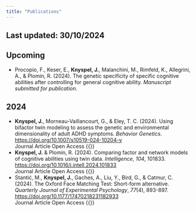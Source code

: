 ```yaml
---
title: "Publications"
---
```


::: callout-tip
## Last updated: 30/10/2024
:::

## Upcoming

<ul class="fa-ul">

  <li class="li-pad"><span class="fa-li"><i class="fa-solid fa-file-pen"></i></span>
    Procopio, F., Keser, E., **Knyspel, J.**, Malanchini, M., Rimfeld, K., Allegrini, A., & Plomin, R. (2024). The genetic specificity of specific cognitive abilities after controlling for general cognitive ability. *Manuscript submitted for publication*.
  </li>
  
</ul>

## 2024

<ul class="fa-ul">

  <li class="li-pad"><span class="fa-li"><i class="fa-solid fa-file-pen"></i></span>
    **Knyspel, J.**, Morneau-Vaillancourt, G., & Eley, T. C. (2024). Using bifactor twin modeling to assess the genetic and environmental dimensionality of adult ADHD symptoms. *Behavior Genetics*. <https://doi.org/10.1007/s10519-024-10204-y><br>
    <span class="badge bg-secondary">Journal Article</span>
    <span class="badge bg-primary">Open Access {{<ai open-access>}}</span>
  </li>
  
  <li class="li-pad"><span class="fa-li"><i class="fa-solid fa-file-pen"></i></span>
    **Knyspel, J.** & Plomin, R. (2024). Comparing factor and network models of cognitive abilities using twin data. *Intelligence*, *104*, 101833. <https://doi.org/10.1016/j.intell.2024.101833><br>
    <span class="badge bg-secondary">Journal Article</span>
    <span class="badge bg-primary">Open Access {{<ai open-access>}}</span>
  </li>
    
  <li class="li-pad"><span class="fa-li"><i class="fa-solid fa-file-pen"></i></span>
    Stantić, M., **Knyspel, J.**, Gaches, A., Liu, Y., Bird, G., & Catmur, C. (2024). The Oxford Face Matching Test: Short-form alternative. *Quarterly Journal of Experimental Psychology*, *77*(4), 893-897. <https://doi.org/10.1177/17470218231182933><br>
    <span class="badge bg-secondary">Journal Article</span>
    <span class="badge bg-primary">Open Access {{<ai open-access>}}</span>
  </li>
    
</ul>
